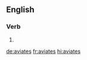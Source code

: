 ==English==

===Verb===
{{head|en|verb form}}

# {{en-third-person singular of|aviate}}

[[de:aviates]]
[[fr:aviates]]
[[hi:aviates]]